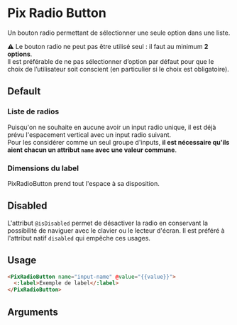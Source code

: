 

<Meta of={ComponentStories} />

# Pix Radio Button

Un bouton radio permettant de sélectionner une seule option dans une liste.

⚠️ Le bouton radio ne peut pas être utilisé seul : il faut au minimum **2 options**.<br/>
Il est préférable de ne pas sélectionner d’option par défaut pour que le choix de l’utilisateur soit conscient (en particulier si le choix est obligatoire).

## Default

<Story of={ComponentStories.Default} height={60} />

<Story of={ComponentStories.defaultChecked} height={60} />

### Liste de radios

Puisqu'on ne souhaite en aucune avoir un input radio unique, il est déjà prévu l'espacement vertical avec un input radio suivant.<br/>
Pour les considérer comme un seul groupe d'inputs, **il est nécessaire qu'ils aient chacun un attribut `name` avec une valeur commune**.

<Story of={ComponentStories.multiple} height={140} />

### Dimensions du label

PixRadioButton prend tout l'espace à sa disposition.

<Story of={ComponentStories.FullWidth} height={100} />

## Disabled

L'attribut `@isDisabled` permet de désactiver la radio en conservant la possibilité de naviguer avec le clavier ou le lecteur d'écran. Il est préféré à l'attribut natif `disabled` qui empêche ces usages.

<Story of={ComponentStories.isDisabled} height={60} />

<Story of={ComponentStories.checkedIsDisabled} height={60} />

## Usage

```html
<PixRadioButton name="input-name" @value="{{value}}">
  <:label>Exemple de label</:label>
</PixRadioButton>
```

## Arguments

<ArgTypes of={ComponentStories} />
